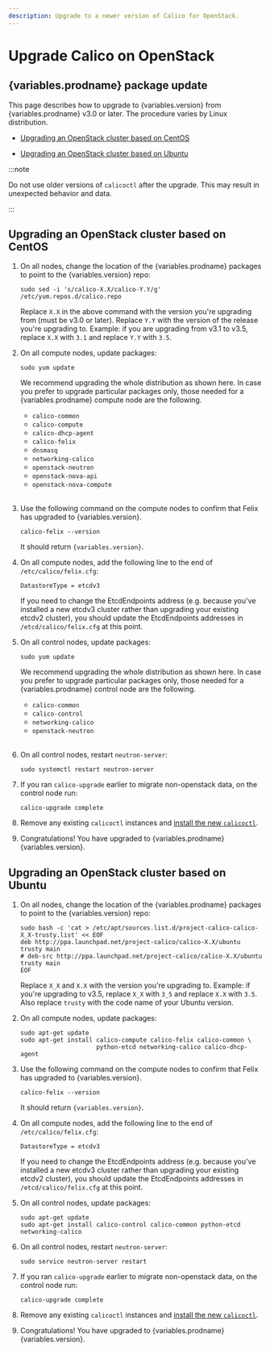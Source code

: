 ```yaml
---
description: Upgrade to a newer version of Calico for OpenStack.
---
```


# Upgrade Calico on OpenStack

## {variables.prodname} package update

This page describes how to upgrade to {variables.version} from {variables.prodname} v3.0 or later. The procedure
varies by Linux distribution.

- [Upgrading an OpenStack cluster based on CentOS](#upgrading-an-openstack-cluster-based-on-centos)

- [Upgrading an OpenStack cluster based on Ubuntu](#upgrading-an-openstack-cluster-based-on-ubuntu)

:::note

Do not use older versions of `calicoctl` after the upgrade.
This may result in unexpected behavior and data.

:::

## Upgrading an OpenStack cluster based on CentOS

1. On all nodes, change the location of the {variables.prodname} packages to point to the {variables.version} repo:

   ```
   sudo sed -i 's/calico-X.X/calico-Y.Y/g' /etc/yum.repos.d/calico.repo
   ```

   Replace `X.X` in the above command with the version you're upgrading from (must be v3.0 or later).
   Replace `Y.Y` with the version of the release you're upgrading to. Example: if you are upgrading from v3.1
   to v3.5, replace `X.X` with `3.1` and replace `Y.Y` with `3.5`.

1. On all compute nodes, update packages:

   ```
   sudo yum update
   ```

   We recommend upgrading the whole distribution as shown here. In case you prefer to upgrade particular packages only, those needed for a {variables.prodname} compute node are the following.

   - `calico-common`
   - `calico-compute`
   - `calico-dhcp-agent`
   - `calico-felix`
   - `dnsmasq`
   - `networking-calico`
   - `openstack-neutron`
   - `openstack-nova-api`
   - `openstack-nova-compute`
     <br />
     <br />

1. Use the following command on the compute nodes to confirm that Felix has upgraded to {variables.version}.

   ```
   calico-felix --version
   ```

   It should return `{variables.version}`.

1. On all compute nodes, add the following line to the end of `/etc/calico/felix.cfg`:

   ```
   DatastoreType = etcdv3
   ```

   If you need to change the EtcdEndpoints address (e.g. because you've installed a new etcdv3 cluster
   rather than upgrading your existing etcdv2 cluster), you should update the EtcdEndpoints addresses
   in `/etcd/calico/felix.cfg` at this point.

1. On all control nodes, update packages:

   ```
   sudo yum update
   ```

   We recommend upgrading the whole distribution as shown here. In case you prefer to upgrade particular packages only, those needed for a {variables.prodname} control node are the following.

   - `calico-common`
   - `calico-control`
   - `networking-calico`
   - `openstack-neutron`
     <br />
     <br />

1. On all control nodes, restart `neutron-server`:

   ```
   sudo systemctl restart neutron-server
   ```

1. If you ran `calico-upgrade` earlier to migrate non-openstack data, on the control node run:

   ```
   calico-upgrade complete
   ```

1. Remove any existing `calicoctl` instances and [install the new `calicoctl`](../calicoctl/install.mdx).

1. Congratulations! You have upgraded to {variables.prodname} {variables.version}.

## Upgrading an OpenStack cluster based on Ubuntu

1. On all nodes, change the location of the {variables.prodname} packages to point to the {variables.version} repo:

   ```
   sudo bash -c 'cat > /etc/apt/sources.list.d/project-calico-calico-X_X-trusty.list' << EOF
   deb http://ppa.launchpad.net/project-calico/calico-X.X/ubuntu trusty main
   # deb-src http://ppa.launchpad.net/project-calico/calico-X.X/ubuntu trusty main
   EOF
   ```

   Replace `X_X` and `X.X` with the version you're upgrading to. Example: if you're upgrading to v3.5, replace `X_X` with
   `3_5` and replace `X.X` with `3.5`. Also replace `trusty` with the code name of your Ubuntu version.

1. On all compute nodes, update packages:

   ```
   sudo apt-get update
   sudo apt-get install calico-compute calico-felix calico-common \
                        python-etcd networking-calico calico-dhcp-agent

   ```

1. Use the following command on the compute nodes to confirm that Felix has upgraded to {variables.version}.

   ```
   calico-felix --version
   ```

   It should return `{variables.version}`.

1. On all compute nodes, add the following line to the end of `/etc/calico/felix.cfg`:

   ```
   DatastoreType = etcdv3
   ```

   If you need to change the EtcdEndpoints address (e.g. because you've installed a new etcdv3 cluster
   rather than upgrading your existing etcdv2 cluster), you should update the EtcdEndpoints addresses
   in `/etcd/calico/felix.cfg` at this point.

1. On all control nodes, update packages:

   ```
   sudo apt-get update
   sudo apt-get install calico-control calico-common python-etcd networking-calico
   ```

1. On all control nodes, restart `neutron-server`:

   ```
   sudo service neutron-server restart
   ```

1. If you ran `calico-upgrade` earlier to migrate non-openstack data, on the control node run:

   ```
   calico-upgrade complete
   ```

1. Remove any existing `calicoctl` instances and [install the new `calicoctl`](../calicoctl/install.mdx).

1. Congratulations! You have upgraded to {variables.prodname} {variables.version}.
